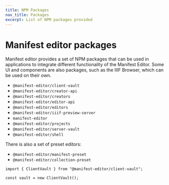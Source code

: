 ```yaml
---
title: NPM Packages
nav_title: Packages
excerpt: List of NPM packages provided
---
```


# Manifest editor packages

Manifest editor provides a set of NPM packages that can be used in applications to integrate different functionality of the Manifest Editor. Some UI
and components are also packages, such as the IIIF Browser, which can be used on their own.

- `@manifest-editor/client-vault`
- `@manifest-editor/creator-api`
- `@manifest-editor/creators`
- `@manifest-editor/editor-api`
- `@manifest-editor/editors`
- `@manifest-editor/iiif-preview-server`
- `manifest-editor`
- `@manifest-editor/projects`
- `@manifest-editor/server-vault`
- `@manifest-editor/shell`

There is also a set of preset editors:

- `@manifest-editor/manifest-preset`
- `@manifest-editor/collection-preset`

```tsx
import { ClientVault } from "@manifest-editor/client-vault";

const vault = new ClientVault();
```
